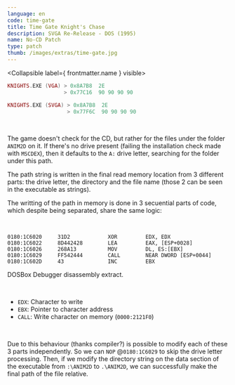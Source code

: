 ```yaml
---
language: en
code: time-gate
title: Time Gate Knight's Chase
description: SVGA Re-Release - DOS (1995)
name: No-CD Patch
type: patch
thumb: /images/extras/time-gate.jpg
---
```


<Collapsible label={ frontmatter.name } visible>
```lua
KNIGHTS.EXE (VGA) > 0x8A7B8  2E
                  > 0x77C16  90 90 90 90
```
```lua
KNIGHTS.EXE (SVGA) > 0x8A7B8  2E
                   > 0x77F6C  90 90 90 90
```
</Collapsible>

<br />

The game doesn't check for the CD, but rather for the files under the folder `ANIM2D` on it. If there's no drive present (failing the installation check made with `MSCDEX`), then it defaults to the `A:` drive letter, searching for the folder under this path.

The path string is written in the final read memory location from 3 different parts: the drive letter, the directory and the file name (those 2 can be seen in the executable as strings).

The writting of the path in memory is done in 3 secuential parts of code, which despite being separated, share the same logic:

<br />

```
0180:1C6020     31D2            XOR         EDX, EDX
0180:1C6022     8D442428        LEA         EAX, [ESP+0028]
0180:1C6026     268A13          MOV         DL, ES:[EBX]
0180:1C6029     FF542444        CALL        NEAR DWORD [ESP+0044]
0180:1C602D     43              INC         EBX
```

DOSBox Debugger disassembly extract.

<br />

- `EDX`: Character to write
- `EBX`: Pointer to character address
- `CALL`: Write character on memory (`0000:2121F0`)

<br />

Due to this behaviour (thanks compiler?) is possible to modify each of these 3 parts independently. So we can `NOP` @`0180:1C6029` to skip the drive letter processing. Then, if we modify the directory string on the data section of the executable from `:\ANIM2D` to `.\ANIM2D`, we can successfully make the final path of the file relative.